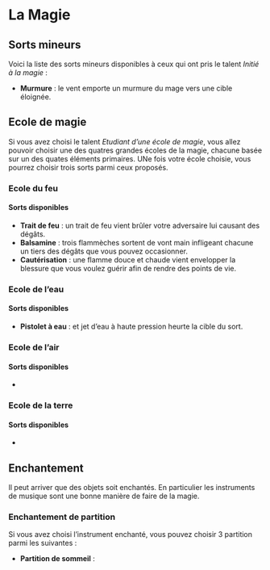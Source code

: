 # La Magie

## Sorts mineurs

Voici la liste des sorts mineurs disponibles à ceux qui ont pris le talent *Initié à la magie* :

- **Murmure** : le vent emporte un murmure du mage vers une cible éloignée. 

## Ecole de magie

Si vous avez choisi le talent *Etudiant d'une école de magie*, vous allez pouvoir choisir une des quatres grandes écoles de la magie, chacune basée sur un des quates éléments primaires. UNe fois votre école choisie, vous pourrez choisir trois sorts parmi ceux proposés.

### Ecole du feu

#### Sorts disponibles

- **Trait de feu** : un trait de feu vient brûler votre adversaire lui causant des dégâts.
- **Balsamine** : trois flammèches sortent de vont main infligeant chacune un tiers des dégâts que vous pouvez occasionner.
- **Cautérisation** : une flamme douce et chaude vient envelopper la blessure que vous voulez guérir afin de rendre des points de vie. 

### Ecole de l'eau 

#### Sorts disponibles

- **Pistolet à eau** : et jet d'eau à haute pression heurte la cible du sort.

### Ecole de l'air

#### Sorts disponibles

-

### Ecole de la terre

#### Sorts disponibles

-

## Enchantement

Il peut arriver que des objets soit enchantés. En particulier les instruments de musique sont une bonne manière de faire de la magie. 

### Enchantement de partition

Si vous avez choisi l'instrument enchanté, vous pouvez choisir 3 partition parmi les suivantes :

- **Partition de sommeil** : 